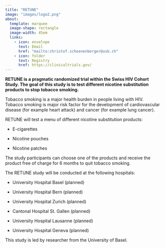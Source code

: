 ```yaml
---
title: "RETUNE"
image: "images/logo2.png"
about:
  template: marquee
  image-shape: rectangle
  image-width: 45em
  links:
    - icon: envelope
      text: Email
      href: "mailto:christof.schoenenberger@usb.ch"  
    - icon: folder
      text: Registry
      href: https://clinicaltrials.gov/
---
```


**RETUNE is a pragmatic randomized trial within the Swiss HIV Cohort Study. The goal of this study is to test different nicotine substitution products to stop tobacco smoking.**

Tobacco smoking is a major health burden in people living with HIV. Tobacco smoking is major risk factor for the development of cardiovascular disease (for example heart attack) and cancer (for example lung cancer).

RETUNE will test a menu of different nicotine substitution products:

-   E-cigarettes

-   Nicotine pouches

-   Nicotine patches

The study participants can choose one of the products and receive the product free of charge for 6 months to quit tobacco smoking.

The RETUNE study will be conducted at the following hospitals:

-   University Hospital Basel (planned)

-   University Hospital Bern (planned)

-   University Hospital Zurich (planned)

-   Cantonal Hospital St. Gallen (planned)

-   University Hospital Lausanne (planned)

-   University Hospital Geneva (planned)

This study is led by researcher from the University of Basel.

